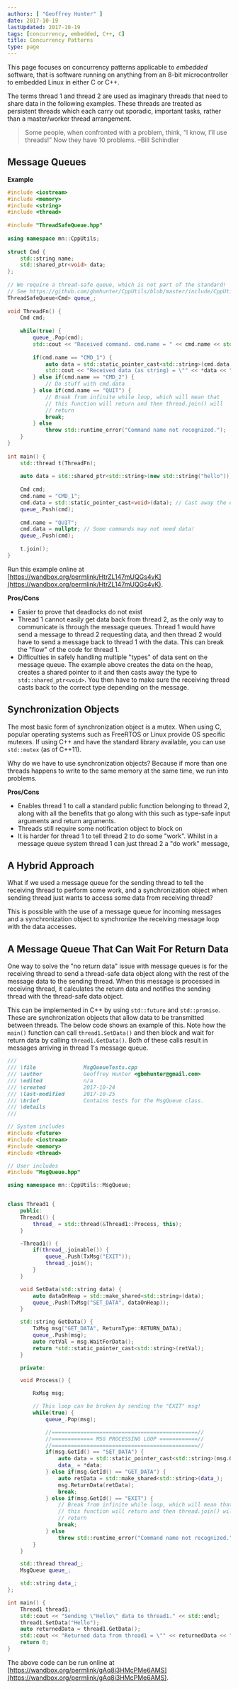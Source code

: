 ```yaml
---
authors: [ "Geoffrey Hunter" ]
date: 2017-10-19
lastUpdated: 2017-10-19
tags: [concurrency, embedded, C++, C]
title: Concurrency Patterns
type: page
---
```


This page focuses on concurrency patterns applicable to _embedded_ software, that is software running on anything from an 8-bit microcontroller to embedded Linux in either C or C++.

The terms thread 1 and thread 2 are used as imaginary threads that need to share data in the following examples. These threads are treated as persistent threads which each carry out sporadic, important tasks, rather than a master/worker thread arrangement.

> Some people, when confronted with a problem, think, “I know, I’ll use threads!” Now they have 10 problems. –Bill Schindler

## Message Queues

**Example**

```c++
#include <iostream>
#include <memory>
#include <string>
#include <thread>
    
#include "ThreadSafeQueue.hpp"
    
using namespace mn::CppUtils;
    
struct Cmd {
    std::string name;
    std::shared_ptr<void> data;
};
    
// We require a thread-safe queue, which is not part of the standard!
// See https://github.com/gbmhunter/CppUtils/blob/master/include/CppUtils/ThreadSafeQueue.hpp
ThreadSafeQueue<Cmd> queue_;
    
void ThreadFn() {
    Cmd cmd;
    
    while(true) {
        queue_.Pop(cmd);
        std::cout << "Received command. cmd.name = " << cmd.name << std::endl;
        
        if(cmd.name == "CMD_1") {          
            auto data = std::static_pointer_cast<std::string>(cmd.data); // Cast back to exact data type
            std::cout << "Received data (as string) = \"" << *data << "\"" << std::endl;
        } else if(cmd.name == "CMD_2") {
            // Do stuff with cmd.data
        } else if(cmd.name == "QUIT") {
            // Break from infinite while loop, which will mean that
            // this function will return and then thread.join() will
            // return
            break;  
        } else
            throw std::runtime_error("Command name not recognized.");
    }
}
    
int main() {
    std::thread t(ThreadFn);
    
    auto data = std::shared_ptr<std::string>(new std::string("hello"));
    
    Cmd cmd;
    cmd.name = "CMD_1";
    cmd.data = std::static_pointer_cast<void>(data); // Cast away the exact data type
    queue_.Push(cmd);
    
    cmd.name = "QUIT";
    cmd.data = nullptr; // Some commands may not need data!
    queue_.Push(cmd);
    
    t.join();
}
```

Run this example online at [https://wandbox.org/permlink/HtrZL147mUQGs4vK](https://wandbox.org/permlink/HtrZL147mUQGs4vK).

**Pros/Cons**

* Easier to prove that deadlocks do not exist
* Thread 1 cannot easily get data back from thread 2, as the only way to communicate is through the message queues. Thread 1 would have send a message to thread 2 requesting data, and then thread 2 would have to send a message back to thread 1 with the data. This can break the "flow" of the code for thread 1.
* Difficulties in safely handling multiple "types" of data sent on the message queue. The example above creates the data on the heap, creates a shared pointer to it and then casts away the type to `std::shared_ptr<void>`. You then have to make sure the receiving thread casts back to the correct type depending on the message.

## Synchronization Objects

The most basic form of synchronization object is a mutex. When using C, popular operating systems such as FreeRTOS or Linux provide OS specific mutexes. If using C++ and have the standard library available, you can use `std::mutex` (as of C++11).

Why do we have to use synchronization objects? Because if more than one threads happens to write to the same memory at the same time, we run into problems.

**Pros/Cons**

* Enables thread 1 to call a standard public function belonging to thread 2, along with all the benefits that go along with this such as type-safe input arguments and return arguments.
* Threads still require some notification object to block on
* It is harder for thread 1 to tell thread 2 to do some "work". Whilst in a message queue system thread 1 can just thread 2 a "do work" message, 

## A Hybrid Approach

What if we used a message queue for the sending thread to tell the receiving thread to perform some work, and a synchronization object when sending thread just wants to access some data from receiving thread?

This is possible with the use of a message queue for incoming messages and a synchronization object to synchronize the receiving message loop with the data accesses.

## A Message Queue That Can Wait For Return Data

One way to solve the "no return data" issue with message queues is for the receiving thread to send a thread-safe data object along with the rest of the message data to the sending thread. When this message is processed in receiving thread, it calculates the return data and notifies the sending thread with the thread-safe data object.

This can be implemented in C++ by using `std::future` and `std::promise`. These are synchronization objects that allow data to be transmitted between threads. The below code shows an example of this. Note how the `main()` function can call `thread1.SetData()` and then block and wait for return data by calling `thread1.GetData()`. Both of these calls result in messages arriving in thread 1's message queue.

```c++    
///
/// \file 				MsgQueueTests.cpp
/// \author 			Geoffrey Hunter <gbmhunter@gmail.com>
/// \edited             n/a
/// \created			2017-10-24
/// \last-modified		2017-10-25
/// \brief 				Contains tests for the MsgQueue class.
/// \details
///		

// System includes
#include <future>
#include <iostream>
#include <memory>
#include <thread>

// User includes
#include "MsgQueue.hpp"

using namespace mn::CppUtils::MsgQueue;


class Thread1 {
    public:
    Thread1() {
        thread_ = std::thread(&Thread1::Process, this);
    }

    ~Thread1() {
        if(thread_.joinable()) {
            queue_.Push(TxMsg("EXIT"));
            thread_.join();
        }
    }

    void SetData(std::string data) {
        auto dataOnHeap = std::make_shared<std::string>(data);
        queue_.Push(TxMsg("SET_DATA", dataOnHeap));
    }

    std::string GetData() {
        TxMsg msg("GET_DATA", ReturnType::RETURN_DATA);
        queue_.Push(msg);
        auto retVal = msg.WaitForData();
        return *std::static_pointer_cast<std::string>(retVal);
    }

    private:

    void Process() {

        RxMsg msg;

        // This loop can be broken by sending the "EXIT" msg!
        while(true) {
            queue_.Pop(msg);

            //==============================================//
            //============= MSG PROCESSING LOOP ============//
            //==============================================//
            if(msg.GetId() == "SET_DATA") {
                auto data = std::static_pointer_cast<std::string>(msg.GetData()); // Cast back to exact data type
                data_ = *data;
            } else if(msg.GetId() == "GET_DATA") {
                auto retData = std::make_shared<std::string>(data_);
                msg.ReturnData(retData);
                break;
            } else if(msg.GetId() == "EXIT") {
                // Break from infinite while loop, which will mean that
                // this function will return and then thread.join() will
                // return
                break;
            } else
                throw std::runtime_error("Command name not recognized.");
        }
    }

    std::thread thread_;
    MsgQueue queue_;

    std::string data_;
};

int main() {
    Thread1 thread1;
    std::cout << "Sending \"Hello\" data to thread1." << std::endl;
    thread1.SetData("Hello");
    auto returnedData = thread1.GetData();
    std::cout << "Returned data from thread1 = \"" << returnedData << "\"." << std::endl;
    return 0;
}
```

The above code can be run online at [https://wandbox.org/permlink/gAq8i3HMcPMe6AMS](https://wandbox.org/permlink/gAq8i3HMcPMe6AMS).
